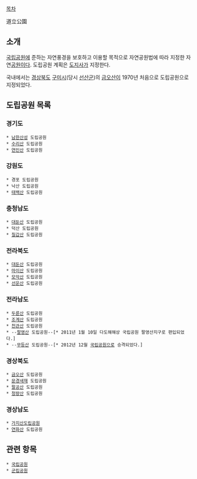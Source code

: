 [[목차]]

道立公園

== 소개 ==
[[국립공원]]에 준하는 자연풍경을 보호하고 이용할 목적으로 자연공원법에 따라 지정한 자연[[공원]]이다. 도립공원 계획은 [[도지사]]가 지정한다.

국내에서는 [[경상북도]] [[구미시]](당시 [[선산]]군)의 [[금오산]]이 1970년 처음으로 도립공원으로 지정되었다.

== 도립공원 목록 ==
=== 경기도 ===
 * [[남한산성]] 도립공원
 * [[수리산]] 도립공원
 * [[연인산]] 도립공원

=== 강원도 ===
 * 경포 도립공원
 * 낙산 도립공원
 * [[태백산]] 도립공원

=== 충청남도 ===
 * [[대둔산]] 도립공원
 * 덕산 도립공원
 * [[칠갑산]] 도립공원

=== 전라북도 ===
 * [[대둔산]] 도립공원
 * [[마이산]] 도립공원
 * [[모악산]] 도립공원
 * [[선운산]] 도립공원

=== 전라남도 ===
 * [[두륜산]] 도립공원
 * [[조계산]] 도립공원
 * [[천관산]] 도립공원
 * --[[팔영산]] 도립공원--[* 2011년 1월 10일 다도해해상 국립공원 팔영산지구로 편입되었다.]
 * --[[무등산]] 도립공원--[* 2012년 12월 [[국립공원]]으로 승격되었다.]

=== 경상북도 ===
 * [[금오산]] 도립공원
 * [[문경새재]] 도립공원
 * [[팔공산]] 도립공원
 * [[청량산]] 도립공원

=== 경상남도 ===
 * [[가지산]]도립공원
 * [[연화산]] 도립공원

== 관련 항목 ==
 * [[국립공원]]
 * [[군립공원]]
